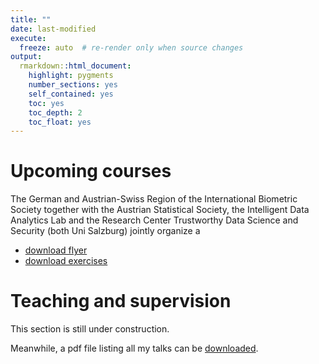 ```yaml
---
title: ""
date: last-modified
execute:   
  freeze: auto  # re-render only when source changes
output: 
  rmarkdown::html_document:
    highlight: pygments
    number_sections: yes
    self_contained: yes
    toc: yes
    toc_depth: 2
    toc_float: yes
---
```


# Upcoming courses

The German and Austrian-Swiss Region of the International Biometric Society together with the Austrian Statistical Society, the Intelligent Data Analytics Lab and the Research Center Trustworthy Data Science and Security (both Uni Salzburg) jointly organize a

- [download flyer](files/courses/20240629_Wolfgangsee.pdf)
- [download exercises](files/courses/T2E_clinTrials_Exercises.qmd)


# Teaching and supervision

This section is still under construction.

Meanwhile, a pdf file listing all my talks can be [downloaded](files/04_Kaspar_Rufibach_teaching.pdf).

